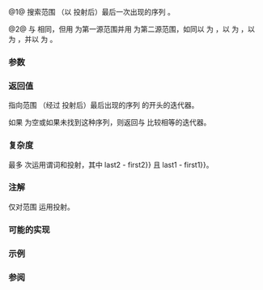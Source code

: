 {{cpp/experimental/ranges/title|find_end}}
{{cpp/experimental/ranges/algorithm/navbar}}
{{dcl begin}}
{{dcl header|experimental/ranges/algorithm}}
{{dcl|since=ranges|num=1|1=
template&lt; ForwardIterator I1, Sentinel&lt;I1&gt; S1, ForwardIterator I2, Sentinel&lt;I2&gt; S2,
          class Proj = ranges::identity,
          IndirectRelation&lt;I2, projected&lt;I1, Proj&gt;&gt; Pred = ranges::equal_to&lt;&gt; &gt;
I1 find_end( I1 first1, S1 last1, I2 first2, S2 last2,
             Pred pred = Pred{}, Proj proj = Proj{} );
}}
{{dcl|since=ranges|num=2|1=
template&lt; ForwardRange R1, ForwardRange R2, class Proj = ranges::identity,
          IndirectRelation&lt;ranges::iterator_t&lt;R2&gt;,
                           projected&lt;ranges::iterator_t&lt;R1&gt;, Proj&gt;&gt; Pred = ranges::equal_to&lt;&gt; &gt;
ranges::safe_iterator_t&lt;R1&gt; find_end( Rng1&amp;&amp; rng1, Rng2&amp;&amp; rng2, 
                                      Pred pred = Pred{}, Proj proj = Proj{} );
}}
{{dcl end}}

@1@ 搜索范围 {{range|first1|last1}}（以 {{c|proj}} 投射后）最后一次出现的序列 {{range|first2|last2}}。

@2@ 与 {{v|1}} 相同，但用 {{c|r1}} 为第一源范围并用 {{c|r2}} 为第二源范围，如同以 {{c|ranges::begin(r1)}} 为 {{c|first1}}，以 {{c|ranges::end(r1)}} 为 {{c|last1}}，以 {{c|ranges::begin(r2)}} 为 {{c|first2}}，并以 {{c|ranges::end(r2)}} 为 {{c|last2}}。

{{cpp/experimental/ranges/algorithm/tparams}}

===参数===
{{par begin}}
{{par|first1, last1|要检验的元素范围}}
{{par|r1|要检验的元素范围}}
{{par|first2, last2|要搜索的元素范围}}
{{par|r2|要搜索的元素范围}}
{{par|pred|用于比较元素的谓词}}
{{par|proj|运用于第一范围中元素的投射}}
{{par end}}

===返回值===
指向范围 {{range|first1|last1}}（经过 {{c|proj}} 投射后）最后出现的序列 {{range|first2|last2}} 的开头的迭代器。

如果 {{range|first2|last2}} 为空或如果未找到这种序列，则返回与 {{c|last1}} 比较相等的迭代器。

===复杂度===
最多 {{tt|S * (N - S + 1)}} 次运用谓词和投射，其中 {{c|S {{=}} last2 - first2}} 且 {{c|N {{=}} last1 - first1}}。

===注解===
仅对范围 {{range|first1|last1}} 运用投射。

===可能的实现===
{{eq fun
|1=
template&lt;ForwardIterator I1, Sentinel&lt;I1&gt; S1, ForwardIterator I2, Sentinel&lt;I2&gt; S2,
         class Proj = ranges::identity,
         IndirectRelation&lt;I2, projected&lt;I1, Proj&gt;&gt; Pred = ranges::equal_to&lt;&gt;&gt;
I1 find_end(I1 first1, S1 last1, I2 first2, S2 last2,
            Pred pred = Pred{}, Proj proj = Proj{})
{
    I1 result = ranges::next(first1, last1);
    if (first2 == last2)
        return result;
    while (true)
    {
        I1 new_result = ranges::search(first1, last1, first2, last2, pred, proj);
        if (new_result == last1)
            break;
        else
        {
            result = new_result;
            first1 = result;
            ++first1;
        }
    }
    return result;
}
}}

===示例===
{{example}}

===参阅===
{{dsc begin}}
{{dsc inc|cpp/algorithm/dsc find_end}}
{{dsc inc|cpp/experimental/ranges/algorithm/dsc search}}
{{dsc inc|cpp/experimental/ranges/algorithm/dsc includes}}
{{dsc inc|cpp/experimental/ranges/algorithm/dsc adjacent_find}}
{{dsc inc|cpp/experimental/ranges/algorithm/dsc find}}
{{dsc inc|cpp/experimental/ranges/algorithm/dsc find_first_of}}
{{dsc inc|cpp/experimental/ranges/algorithm/dsc search_n}}
{{dsc end}}